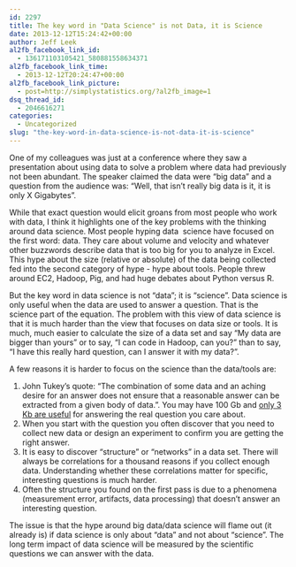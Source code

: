 ```yaml
---
id: 2297
title: The key word in "Data Science" is not Data, it is Science
date: 2013-12-12T15:24:42+00:00
author: Jeff Leek
al2fb_facebook_link_id:
  - 136171103105421_580881558634371
al2fb_facebook_link_time:
  - 2013-12-12T20:24:47+00:00
al2fb_facebook_link_picture:
  - post=http://simplystatistics.org/?al2fb_image=1
dsq_thread_id:
  - 2046616271
categories:
  - Uncategorized
slug: "the-key-word-in-data-science-is-not-data-it-is-science"
---
```

One of my colleagues was just at a conference where they saw a presentation about using data to solve a problem where data had previously not been abundant. The speaker claimed the data were "big data" and a question from the audience was: "Well, that isn't really big data is it, it is only X Gigabytes".

While that exact question would elicit groans from most people who work with data, I think it highlights one of the key problems with the thinking around data science. Most people hyping data  science have focused on the first word: data. They care about volume and velocity and whatever other buzzwords describe data that is too big for you to analyze in Excel. This hype about the size (relative or absolute) of the data being collected fed into the second category of hype - hype about tools. People threw around EC2, Hadoop, Pig, and had huge debates about Python versus R.

But the key word in data science is not "data"; it is "science". Data science is only useful when the data are used to answer a question. That is the science part of the equation. The problem with this view of data science is that it is much harder than the view that focuses on data size or tools. It is much, much easier to calculate the size of a data set and say "My data are bigger than yours" or to say, "I can code in Hadoop, can you?" than to say, "I have this really hard question, can I answer it with my data?".

A few reasons it is harder to focus on the science than the data/tools are:

  1. <span style="line-height: 16px;">John Tukey's quote: "The combination of some data and an aching desire for an answer does not ensure that a reasonable answer can be extracted from a given body of data.". You may have 100 Gb and <a href="http://simplystatistics.org/2013/09/23/the-limiting-reagent-for-big-data-is-often-small-well-curated-data/">only 3 Kb are useful</a> for answering the real question you care about. </span>
  2. When you start with the question you often discover that you need to collect new data or design an experiment to confirm you are getting the right answer.
  3. It is easy to discover "structure" or "networks" in a data set. There will always be correlations for a thousand reasons if you collect enough data. Understanding whether these correlations matter for specific, interesting questions is much harder.
  4. Often the structure you found on the first pass is due to a phenomena (measurement error, artifacts, data processing) that doesn't answer an interesting question.

The issue is that the hype around big data/data science will flame out (it already is) if data science is only about "data" and not about "science". The long term impact of data science will be measured by the scientific questions we can answer with the data.
